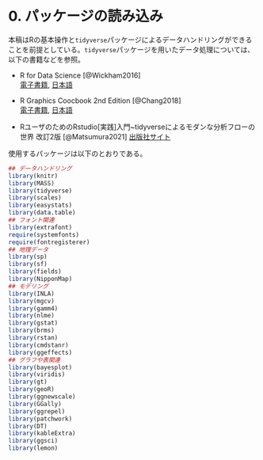 # 0.  パッケージの読み込み {-}  
本稿はRの基本操作と`tidyverse`パッケージによるデータハンドリングができることを前提としている。`tidyverse`パッケージを用いたデータ処理については、以下の書籍などを参照。  

- R for Data Science [@Wickham2016]  
[電子書籍](https://r4ds.had.co.nz/), [日本語](https://www.oreilly.co.jp/books/9784873118147/)  

- R Graphics Coocbook 2nd Edition [@Chang2018]   
[電子書籍](https://r-graphics.org/), [日本語](https://www.oreilly.co.jp/books/9784873118925/)  

- RユーザのためのRstudio[実践]入門~tidyverseによるモダンな分析フローの世界 改訂2版 [@Matsumura2021] [出版社サイト](https://gihyo.jp/book/2021/978-4-297-12170-9)  

使用するパッケージは以下のとおりである。

```r
## データハンドリング
library(knitr)
library(MASS)
library(tidyverse)
library(scales)
library(easystats)
library(data.table)
## フォント関連
library(extrafont)
require(systemfonts)
require(fontregisterer)
## 地理データ  
library(sp)
library(sf)
library(fields)
library(NipponMap)
## モデリング  
library(INLA)
library(mgcv)
library(gamm4)
library(nlme)
library(gstat)
library(brms)
library(rstan)
library(cmdstanr)
library(ggeffects)
## グラフや表関連
library(bayesplot)
library(viridis)
library(gt)
library(geoR)
library(ggnewscale)
library(GGally)
library(ggrepel)
library(patchwork)
library(DT)
library(kableExtra)
library(ggsci)
library(lemon)
```

